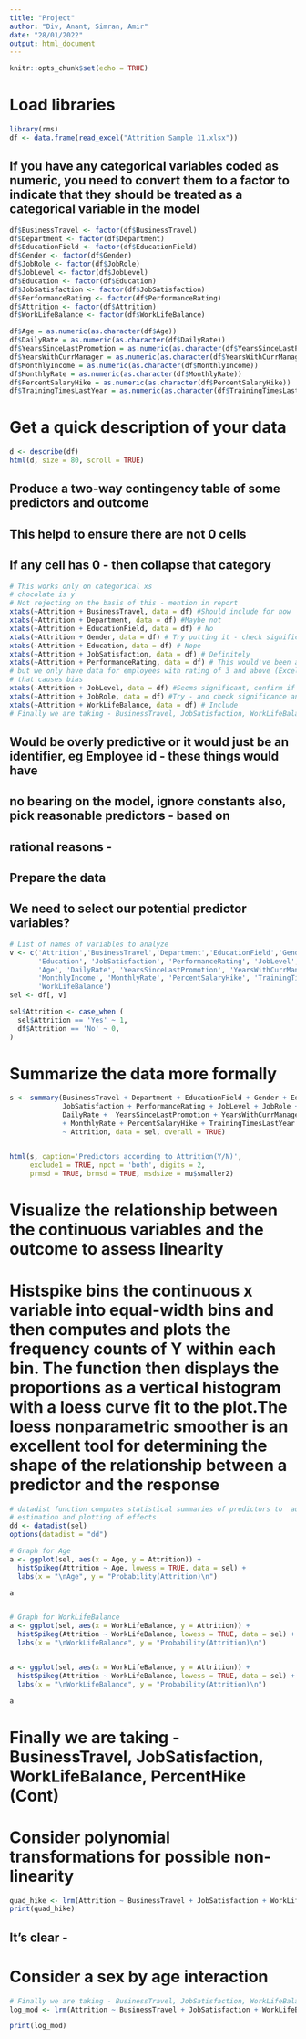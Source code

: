 ```yaml
---
title: "Project"
author: "Div, Anant, Simran, Amir"
date: "28/01/2022"
output: html_document
---
```


```r
knitr::opts_chunk$set(echo = TRUE)
```

# Load libraries
```r
library(rms)
df <- data.frame(read_excel("Attrition Sample 11.xlsx"))
```



## If you have any categorical variables coded as numeric, you need to convert them to a factor to indicate that they should be treated as a categorical variable in the model
```r
df$BusinessTravel <- factor(df$BusinessTravel)
df$Department <- factor(df$Department)
df$EducationField <- factor(df$EducationField)
df$Gender <- factor(df$Gender)
df$JobRole <- factor(df$JobRole)
df$JobLevel <- factor(df$JobLevel)
df$Education <- factor(df$Education)
df$JobSatisfaction <- factor(df$JobSatisfaction)
df$PerformanceRating <- factor(df$PerformanceRating)
df$Attrition <- factor(df$Attrition)
df$WorkLifeBalance <- factor(df$WorkLifeBalance)

df$Age = as.numeric(as.character(df$Age))
df$DailyRate = as.numeric(as.character(df$DailyRate))
df$YearsSinceLastPromotion = as.numeric(as.character(df$YearsSinceLastPromotion))
df$YearsWithCurrManager = as.numeric(as.character(df$YearsWithCurrManager))
df$MonthlyIncome = as.numeric(as.character(df$MonthlyIncome))
df$MonthlyRate = as.numeric(as.character(df$MonthlyRate))
df$PercentSalaryHike = as.numeric(as.character(df$PercentSalaryHike))
df$TrainingTimesLastYear = as.numeric(as.character(df$TrainingTimesLastYear))
```

# Get a quick description of your data
```r
d <- describe(df)
html(d, size = 80, scroll = TRUE)
```

## Produce a two-way contingency table of some predictors and outcome
## This helpd to ensure there are not 0 cells
## If any cell has 0 - then collapse that category
```r
# This works only on categorical xs
# chocolate is y
# Not rejecting on the basis of this - mention in report
xtabs(~Attrition + BusinessTravel, data = df) #Should include for now
xtabs(~Attrition + Department, data = df) #Maybe not
xtabs(~Attrition + EducationField, data = df) # No
xtabs(~Attrition + Gender, data = df) # Try putting it - check significance
xtabs(~Attrition + Education, data = df) # Nope
xtabs(~Attrition + JobSatisfaction, data = df) # Definitely
xtabs(~Attrition + PerformanceRating, data = df) # This would've been a good observation
# but we only have data for employees with rating of 3 and above (Excellent and Outstanding)
# that causes bias
xtabs(~Attrition + JobLevel, data = df) #Seems significant, confirm if higher number refers to a higher posn
xtabs(~Attrition + JobRole, data = df) #Try - and check significance and then vif test to check colinearity with Work Life Balance - Simran's favourite
xtabs(~Attrition + WorkLifeBalance, data = df) # Include
# Finally we are taking - BusinessTravel, JobSatisfaction, WorkLifeBalance
```

## Would be overly predictive or it would just be an identifier, eg Employee id - these things would have 
## no bearing on the model, ignore constants also, pick reasonable predictors - based on 
## rational reasons - 
## Prepare the data
## We need to select our potential predictor variables?
```r
# List of names of variables to analyze
v <- c('Attrition','BusinessTravel','Department','EducationField','Gender',
       'Education', 'JobSatisfaction', 'PerformanceRating', 'JobLevel', 'JobRole', 
       'Age', 'DailyRate', 'YearsSinceLastPromotion', 'YearsWithCurrManager',
       'MonthlyIncome', 'MonthlyRate', 'PercentSalaryHike', 'TrainingTimesLastYear',
       'WorkLifeBalance')
sel <- df[, v]

sel$Attrition <- case_when (
  sel$Attrition == 'Yes' ~ 1,
  df$Attrition == 'No' ~ 0,
)
```


# Summarize the data more formally
```r
s <- summary(BusinessTravel + Department + EducationField + Gender + Education + 
             JobSatisfaction + PerformanceRating + JobLevel + JobRole + Age + 
             DailyRate +  YearsSinceLastPromotion + YearsWithCurrManager + MonthlyIncome
             + MonthlyRate + PercentSalaryHike + TrainingTimesLastYear + WorkLifeBalance
             ~ Attrition, data = sel, overall = TRUE)


html(s, caption='Predictors according to Attrition(Y/N)',
     exclude1 = TRUE, npct = 'both', digits = 2,
     prmsd = TRUE, brmsd = TRUE, msdsize = mu$smaller2)
```





# Visualize the relationship between the continuous variables and the outcome to assess linearity

# Histspike bins the continuous x variable into equal-width bins and then computes and plots the frequency counts of Y within each bin. The function then displays the proportions as a vertical histogram with a loess curve fit to the plot.The loess nonparametric smoother is an excellent tool for determining the shape of the relationship between a predictor and the response
```r
# datadist function computes statistical summaries of predictors to  automate 
# estimation and plotting of effects
dd <- datadist(sel)
options(datadist = "dd")

# Graph for Age
a <- ggplot(sel, aes(x = Age, y = Attrition)) +
  histSpikeg(Attrition ~ Age, lowess = TRUE, data = sel) +
  labs(x = "\nAge", y = "Probability(Attrition)\n")

a


# Graph for WorkLifeBalance
a <- ggplot(sel, aes(x = WorkLifeBalance, y = Attrition)) +
  histSpikeg(Attrition ~ WorkLifeBalance, lowess = TRUE, data = sel) +
  labs(x = "\nWorkLifeBalance", y = "Probability(Attrition)\n")


a <- ggplot(sel, aes(x = WorkLifeBalance, y = Attrition)) +
  histSpikeg(Attrition ~ WorkLifeBalance, lowess = TRUE, data = sel) +
  labs(x = "\nWorkLifeBalance", y = "Probability(Attrition)\n")

a
```


# Finally we are taking - BusinessTravel, JobSatisfaction, WorkLifeBalance, PercentHike (Cont)
 
# Consider polynomial transformations for possible non-linearity
```r
quad_hike <- lrm(Attrition ~ BusinessTravel + JobSatisfaction + WorkLifeBalance + poly(PercentSalaryHike, 3), data = sel)
print(quad_hike)
```
## It's clear - 
# Consider a sex by age interaction
```r
# Finally we are taking - BusinessTravel, JobSatisfaction, WorkLifeBalance, PercentHike (Cont)
log_mod <- lrm(Attrition ~ BusinessTravel + JobSatisfaction + WorkLifeBalance + pol(PercentSalaryHike,2), data = sel, x=TRUE, y= TRUE)

print(log_mod)
```